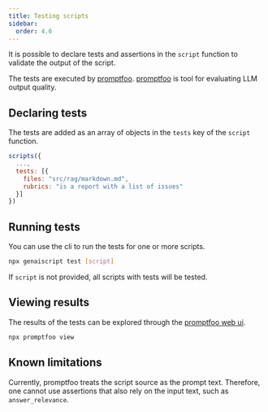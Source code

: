 ```yaml
---
title: Testing scripts
sidebar:
  order: 4.6
---
```


It is possible to declare tests and assertions in the `script` function
to validate the output of the script.

The tests are executed by [promptfoo](https://promptfoo.dev/).
[promptfoo](https://promptfoo.dev/) is tool for evaluating LLM output quality.

## Declaring tests

The tests are added as an array of objects in the `tests` key of the `script` function.

```js title="proofreader.genai.js"
scripts({
  ...,
  tests: [{
    files: "src/rag/markdown.md",
    rubrics: "is a report with a list of issues"
  }]
})
```

## Running tests

You can use the cli to run the tests for one or more scripts.

```sh
npx genaiscript test [script]
```

If `script` is not provided, all scripts with tests will be tested.

## Viewing results

The results of the tests can be explored through the [promptfoo web ui](https://promptfoo.dev/docs/usage/web-ui).

```sh
npx promptfoo view
```

## Known limitations

Currently, promptfoo treats the script source as the prompt text. Therefore, one cannot use assertions
that also rely on the input text, such as `answer_relevance`.
